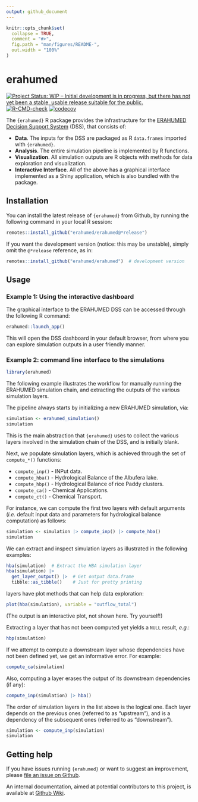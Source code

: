 ```yaml
---
output: github_document
---
```


<!-- README.md is generated from README.Rmd. Please edit that file -->

```r
knitr::opts_chunk$set(
  collapse = TRUE,
  comment = "#>",
  fig.path = "man/figures/README-",
  out.width = "100%"
)
```

# erahumed

<!-- badges: start -->
[![Project Status: WIP – Initial development is in progress, but there has not yet been a stable, usable release suitable for the public.](https://www.repostatus.org/badges/latest/wip.svg)](https://www.repostatus.org/#wip)
[![R-CMD-check](https://github.com/erahumed/erahumed/actions/workflows/R-CMD-check.yaml/badge.svg)](https://github.com/erahumed/erahumed/actions/workflows/R-CMD-check.yaml)
[![codecov](https://codecov.io/gh/erahumed/erahumed/graph/badge.svg?token=72POLBUEUR)](https://codecov.io/gh/erahumed/erahumed)
<!-- badges: end -->

The `{erahumed}` R package provides the infrastructure for the 
[ERAHUMED Decision Support System](https://www.erahumed.com/decision-support-system/)
 (DSS), that consists of:

* **Data**. The inputs for the DSS are packaged as R `data.frame`s imported 
with `{erahumed}`.
* **Analysis**. The entire simulation pipeline is implemented by R functions.
* **Visualization**. All simulation outputs are R objects with methods for data 
exploration and visualization.
* **Interactive Interface**. All of the above has a graphical interface 
implemented as a Shiny application, which is also bundled with the package.

## Installation

You can install the latest release of `{erahumed}` from Github, by running the following command in your local R session:

```r
remotes::install_github("erahumed/erahumed@*release")
```

If you want the development version (notice: this may be unstable), simply omit the `@*release` reference, as in: 

```r
remotes::install_github("erahumed/erahumed")  # development version
```

## Usage

### Example 1: Using the interactive dashboard

The graphical interface to the ERAHUMED DSS can be accessed through the 
following R command:

```r
erahumed::launch_app()
```

This will open the DSS dashboard in your default browser, from where you can 
explore simulation outputs in a user friendly manner.

### Example 2: command line interface to the simulations

```r
library(erahumed)
```


The following example illustrates the workflow for manually running the ERAHUMED
simulation chain, and extracting the outputs of the various simulation layers.

The pipeline always starts by initializing a new ERAHUMED simulation, via:

```r
simulation <- erahumed_simulation()
simulation
```

This is the main abstraction that `{erahumed}` uses to collect the various 
layers involved in the simulation chain of the DSS, and is initially blank.

Next, we populate simulation layers, which is achieved through the set of
`compute_*()` functions:

* `compute_inp()` - INPut data.
* `compute_hba()` - Hydrological Balance of the Albufera lake.
* `compute_hbp()` - Hydrological Balance of rice Paddy clusters.
* `compute_ca()` - Chemical Applications. 
* `compute_ct()` - Chemical Transport.

For instance, we can compute the first two layers with default arguments (*i.e.* 
default input data and parameters for hydrological balance computation) as 
follows:

```r
simulation <- simulation |> compute_inp() |> compute_hba()
simulation
```

We can extract and inspect simulation layers as illustrated in the following 
examples:

```r
hba(simulation)  # Extract the HBA simulation layer
hba(simulation) |> 
  get_layer_output() |>  # Get output data.frame
  tibble::as_tibble()    # Just for pretty printing
```

layers have plot methods that can help data exploration:

```r
plot(hba(simulation), variable = "outflow_total")
```

(The output is an interactive plot, not shown here. Try yourself!)

Extracting a layer that has not been computed yet yields a `NULL` result, 
*e.g.*:

```r
hbp(simulation)
```

If we attempt to compute a downstream layer whose dependencies have not been
defined yet, we get an informative error. For example:

```r
compute_ca(simulation)
```

Also, computing a layer erases the output of its downstream dependencies (if
any):

```r
compute_inp(simulation) |> hba()
```

The order of simulation layers in the list above is the logical one. Each layer depends on the previous ones (referred to as "upstream"), and is a dependency of the subsequent ones (referred to as "downstream").

```r
simulation <- compute_inp(simulation)
simulation
```


## Getting help

If you have issues running `{erahumed}` or want to suggest an improvement, 
please [file an issue on Github](https://github.com/erahumed/erahumed/issues).

An internal documentation, aimed at potential contributors to this project, is available at [Github Wiki](https://github.com/erahumed/erahumed/wiki).
